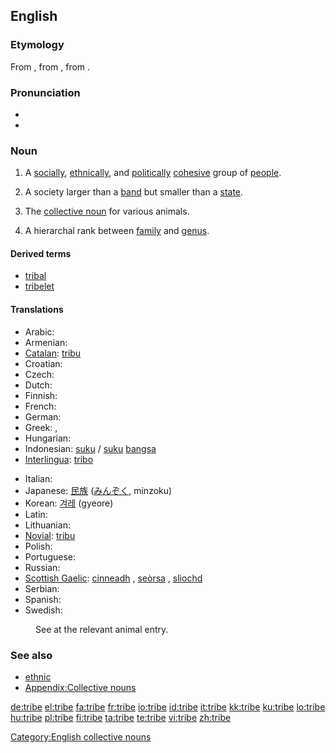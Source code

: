 ==English==
{{wikipedia}}

===Etymology===
From {{etyl|enm}}, from {{etyl|fro}} {{term|tribu|lang=fro}}, from {{etyl|la}} {{term|tribus|lang=la}}.

===Pronunciation===
* {{audio|en-us-tribe.ogg|Audio (US)}}
* {{rhymes|aɪb}}

===Noun===
{{en-noun}}

# A [[social]]ly, [[ethnical]]ly, and [[political]]ly [[cohesive]] group of [[people]].
# {{anthropology}} A society larger than a [[band]] but smaller than a [[state]].
# The [[collective noun]] for various animals.
# {{Taxonomy}} A hierarchal rank between [[family]] and [[genus]].

[[Category:English collective nouns]]
====Derived terms====
* [[tribal]]
* [[tribelet]]

====Translations====
{{trans-top|group of people}}
* Arabic: {{t+|ar|قبيلة|f|sc=Arab}}
* Armenian: {{t-|hy|ցեղ|tr=c'eġ|sc=Armn|xs=Armenian}}
* [[Catalan]]: [[tribu]] {{f}}
* Croatian: {{t-|hr|pleme|n|alt=plȅme}}
* Czech: {{t+|cs|kmen|m}}
* Dutch: {{t+|nl|stam|m}}
* Finnish: {{t-|fi|heimo}}
* French: {{t+|fr|tribu|f}}
* German: {{t+|de|Stamm|m}}
* Greek: {{t+|el|φύλο|n|sc=Grek}}, {{t+|el|φυλή|f|sc=Grek}}
* Hungarian: {{t+|hu|törzs}}
* Indonesian: [[suku]] / [[suku]] [[bangsa]]
* [[Interlingua]]: [[tribo]]
{{trans-mid}}
* Italian: {{t+|it|tribù|f}}
* Japanese: [[民族]] ([[みんぞく]], minzoku)
* Korean: [[겨레]] (gyeore)
* Latin: {{t-|la|tribus|m}}
* Lithuanian: {{t-|lt|gentis|m|xs=Lithuanian}}
* [[Novial]]: [[tribu]]
* Polish: {{t+|pl|plemię|n}}
* Portuguese: {{t+|pt|tribo|f}}
* Russian: {{t+|ru|племя|n|tr=plémja|sc=Cyrl}}
* [[Scottish Gaelic]]: [[cinneadh]] {{m}}, [[seòrsa]] {{m}}, [[sliochd]] {{m}}
* Serbian: {{t-|sr|pleme|n}}
* Spanish: {{t-|es|tribu|f}}
* Swedish: {{t+|sv|stam}}
{{trans-bottom}}

{{trans-top|collective noun}}
: See at the relevant animal entry.
{{trans-mid}}
{{trans-bottom}}

===See also===
* [[ethnic]]
* [[Appendix:Collective nouns nouns-T|Appendix:Collective nouns]]

[[de:tribe]]
[[el:tribe]]
[[fa:tribe]]
[[fr:tribe]]
[[io:tribe]]
[[id:tribe]]
[[it:tribe]]
[[kk:tribe]]
[[ku:tribe]]
[[lo:tribe]]
[[hu:tribe]]
[[pl:tribe]]
[[fi:tribe]]
[[ta:tribe]]
[[te:tribe]]
[[vi:tribe]]
[[zh:tribe]]